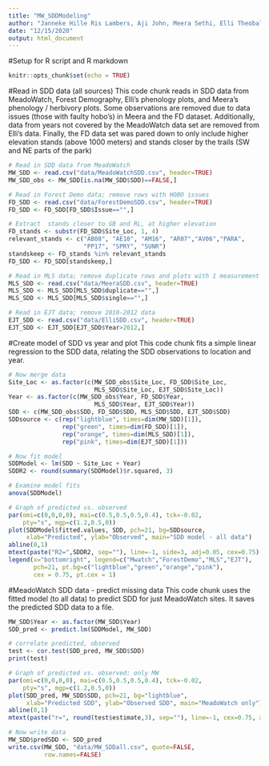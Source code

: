 ```yaml
---
title: "MW_SDDModeling"
author: "Janneke Hille Ris Lambers, Aji John, Meera Sethi, Elli Theobald"
date: "12/15/2020"
output: html_document
---
```


#Setup for R script and R markdown
```r
knitr::opts_chunk$set(echo = TRUE)
```

#Read in SDD data (all sources)
This code chunk reads in SDD data from MeadoWatch, Forest Demography, Elli's phenology plots, and Meera's phenology / herbivory plots. Some observations are removed due to data issues (those with faulty hobo's) in Meera and the FD dataset. Additionally, data from years not covered by the MeadoWatch data set are removed from Elli's data. Finally, the FD data set was pared down to only include higher elevation stands (above 1000 meters) and stands closer by the trails (SW and NE parts of the park)
```r
# Read in SDD data from MeadoWatch
MW_SDD <- read.csv("data/MeadoWatchSDD.csv", header=TRUE)
MW_SDD_obs <- MW_SDD[is.na(MW_SDD$SDD)==FALSE,]

# Read in Forest Demo data; remove rows with HOBO issues
FD_SDD <- read.csv("data/ForestDemoSDD.csv", header=TRUE)
FD_SDD <- FD_SDD[FD_SDD$Issue=="",]

# Extract  stands closer to GB and RL, at higher elevation
FD_stands <- substr(FD_SDD$Site_Loc, 1, 4)
relevant_stands <- c("AB08", "AE10", "AM16", "AR07","AV06","PARA",
                     "PP17", "SPRY", "SUNR")
standskeep <- FD_stands %in% relevant_stands
FD_SDD <- FD_SDD[standskeep,]

# Read in MLS data; remove duplicate rows and plots with 1 measurement
MLS_SDD <- read.csv("data/MeeraSDD.csv", header=TRUE)
MLS_SDD <- MLS_SDD[MLS_SDD$duplicate=="",]
MLS_SDD <- MLS_SDD[MLS_SDD$single=="",]

# Read in EJT data; remove 2010-2012 data
EJT_SDD <- read.csv("data/ElliSDD.csv", header=TRUE)
EJT_SDD <- EJT_SDD[EJT_SDD$Year>2012,]

```

#Create model of SDD vs year and plot
This code chunk fits a simple linear regression to the SDD data, relating the SDD observations to location and year.
```r
# Now merge data
Site_Loc <- as.factor(c(MW_SDD_obs$Site_Loc, FD_SDD$Site_Loc, 
                        MLS_SDD$Site_Loc, EJT_SDD$Site_Loc))
Year <- as.factor(c(MW_SDD_obs$Year, FD_SDD$Year, 
                        MLS_SDD$Year, EJT_SDD$Year))
SDD <- c(MW_SDD_obs$SDD, FD_SDD$SDD, MLS_SDD$SDD, EJT_SDD$SDD)
SDDsource <- c(rep("lightblue", times=dim(MW_SDD)[1]), 
               rep("green", times=dim(FD_SDD)[1]),
               rep("orange", times=dim(MLS_SDD)[1]),
               rep("pink", times=dim(EJT_SDD)[1]))

# Now fit model
SDDModel <- lm(SDD ~ Site_Loc + Year)
SDDR2 <- round(summary(SDDModel)$r.squared, 3)

# Examine model fits
anova(SDDModel)

# Graph of predicted vs. observed
par(omi=c(0,0,0,0), mai=c(0.5,0.5,0.5,0.4), tck=-0.02, 
    pty="s", mgp=c(1.2,0.5,0))
plot(SDDModel$fitted.values, SDD, pch=21, bg=SDDsource,
     xlab="Predicted", ylab="Observed", main="SDD model - all data")
abline(0,1)
mtext(paste("R2=",SDDR2, sep=""), line=-1, side=3, adj=0.05, cex=0.75)
legend(x="bottomright", legend=c("Mwatch","ForestDemo","MLS","EJT"),
       pch=21, pt.bg=c("lightblue","green","orange","pink"),
       cex = 0.75, pt.cex = 1)

```

#MeadoWatch SDD data - predict missing data
This code chunk uses the fitted model (to all data) to predict SDD for just MeadoWatch sites. It saves the predicted SDD data to a file.
```r
MW_SDD$Year <- as.factor(MW_SDD$Year)
SDD_pred <- predict.lm(SDDModel, MW_SDD)

# correlate predicted, observed
test <- cor.test(SDD_pred, MW_SDD$SDD)
print(test)

# Graph of predicted vs. observed: only MW
par(omi=c(0,0,0,0), mai=c(0.5,0.5,0.5,0.4), tck=-0.02, 
    pty="s", mgp=c(1.2,0.5,0))
plot(SDD_pred, MW_SDD$SDD, pch=21, bg="lightblue",
     xlab="Predicted SDD", ylab="Observed SDD", main="MeadoWatch only")
abline(0,1)
mtext(paste("r=", round(test$estimate,3), sep=""), line=-1, cex=0.75, adj=0.05)

# Now write data
MW_SDD$predSDD <- SDD_pred
write.csv(MW_SDD, "data/MW_SDDall.csv", quote=FALSE,
          row.names=FALSE)

```

